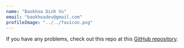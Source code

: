```yaml
---
name: "Baokhoa Dinh Vu"
email: "baokhoadev@gmail.com"
profileImage: "../../favicon.png"
---
```



If you have any problems, check out this repo at this <a href="https://github.com/baokhoavu/gbportfolio" target="_blank" rel="nofollow noopener noreferrer" aria-label="External Link"><Underlining>GitHub repository</Underlining></a>.
